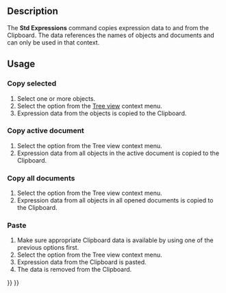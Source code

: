 <languages/>

{{Docnav
|[[Std_VarSet|VarSet]]
|[[Part_SelectFilter|Part SelectFilter]]
|[[Std_Base|Std Base]]
|IconL=Std_VarSet.svg
|IconR=Part_SelectFilter.svg
|IconC=Freecad.svg
}}

{{GuiCommand
|Name=Std Expressions
|Workbenches=All
}}

== Description ==

The '''Std Expressions''' command copies expression data to and from the Clipboard. The data references the names of objects and documents and can only be used in that context.

{{Code|lang=text|code=
##@@ Height Unnamed#Cylinder.ExpressionEngine (Cylinder)
##@@
Box.Width

##@@ Radius Unnamed#Cylinder.ExpressionEngine (Cylinder)
##@@
Box.Length
}}
{{Caption|Example Clipboard data}}

== Usage ==

=== Copy selected ===

# Select one or more objects.
# Select the {{MenuCommand|Expression actions → Copy selected}} option from the [[Tree_view|Tree view]] context menu.
# Expression data from the objects is copied to the Clipboard.

=== Copy active document ===

# Select the {{MenuCommand|Expression actions → Copy active document}} option from the Tree view context menu.
# Expression data from all objects in the active document is copied to the Clipboard.

=== Copy all documents ===

# Select the {{MenuCommand|Expression actions → Copy all documents}} option from the Tree view context menu.
# Expression data from all objects in all opened documents is copied to the Clipboard.

=== Paste ===

# Make sure appropriate Clipboard data is available by using one of the previous options first.
# Select the {{MenuCommand|Expression actions → Paste}} option from the Tree view context menu.
# Expression data from the Clipboard is pasted.
# The data is removed from the Clipboard.


{{Docnav
|[[Std_VarSet|VarSet]]
|[[Part_SelectFilter|Part SelectFilter]]
|[[Std_Base|Std Base]]
|IconL=Std_VarSet.svg
|IconR=Part_SelectFilter.svg
|IconC=Freecad.svg
}}

{{Std_Base_navi{{#translation:}}}}
{{Userdocnavi{{#translation:}}}}